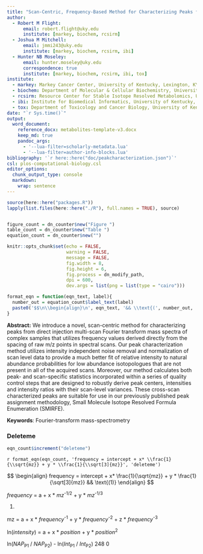 ```yaml
---
title: "Scan-Centric, Frequency-Based Method for Characterizing Peaks from Direct Injection Fourier transform Mass Spectrometry Experiments"
author:
  - Robert M Flight:
      email: robert.flight@uky.edu
      institute: [markey, biochem, rcsirm]
  - Joshua M Mitchell:
      email: jmmi243@uky.edu
      institute: [markey, biochem, rcsirm, ibi]
  - Hunter NB Moseley:
      email: hunter.moseley@uky.edu
      correspondence: true
      institute: [markey, biochem, rcsirm, ibi, tox]
institute:
  - markey: Markey Cancer Center, University of Kentucky, Lexington, KY 40536, USA
  - biochem: Department of Molecular & Cellular Biochemistry, University of Kentucky, Lexington, KY 40536, USA
  - rcsirm: Resource Center for Stable Isotope Resolved Metabolomics, University of Kentucky, Lexington, KY 40536, USA
  - ibi: Institute for Biomedical Informatics, University of Kentucky, Lexington, KY 40536, USA
  - tox: Department of Toxicology and Cancer Biology, University of Kentucky, Lexington, KY 40536, USA
date: "`r Sys.time()`"
output: 
  word_document:
    reference_docx: metabolites-template-v3.docx
    keep_md: true
    pandoc_args:
      - '--lua-filter=scholarly-metadata.lua'
      - '--lua-filter=author-info-blocks.lua'
bibliography: '`r here::here("doc/peakcharacterization.json")`'
csl: plos-computational-biology.csl
editor_options: 
  chunk_output_type: console
  markdown: 
    wrap: sentence
---
```


```r
source(here::here("packages.R"))
lapply(list.files(here::here("./R"), full.names = TRUE), source)


figure_count = dn_counter$new("Figure ")
table_count = dn_counter$new("Table ")
equation_count = dn_counter$new("")
```

```r
knitr::opts_chunk$set(echo = FALSE, 
                      warning = FALSE, 
                      message = FALSE, 
                      fig.width = 8, 
                      fig.height = 6, 
                      fig.process = dn_modify_path,
                      dpi = 600,
                      dev.args = list(png = list(type = "cairo")))

format_eqn = function(eqn_text, label){
  number_out = equation_count$label_text(label)
  paste0('$$\n\\begin{align}\n', eqn_text, '&& \\text{(', number_out, ')}', '\n\\end{align}$$')
}
```

::: {custom-style="MDPI_1.7_abstract"}
**Abstract:** We introduce a novel, scan-centric method for characterizing peaks from direct injection multi-scan Fourier transform mass spectra of complex samples that utilizes frequency values derived directly from the spacing of raw m/z points in spectral scans.
Our peak characterization method utilizes intensity independent noise removal and normalization of scan level data to provide a much better fit of relative intensity to natural abundance probabilities for low abundance isotopologues that are not present in all of the acquired scans.
Moreover, our method calculates both peak- and scan-specific statistics incorporated within a series of quality control steps that are designed to robustly derive peak centers, intensities and intensity ratios with their scan-level variances.
These cross-scan characterized peaks are suitable for use in our previously published peak assignment methodology, Small Molecule Isotope Resolved Formula Enumeration (SMIRFE).
:::

::: {custom-style="MDPI_1.8_keywords"}
**Keywords**: Fourier-transform mass-spectrometry
:::

### Deleteme

```r
eqn_count$increment("deleteme")
```

::: {custom-style="MDPI_3.9_equation"}
`r format_eqn(eqn_count, 'frequency = intercept + x* \\frac{1}{\\sqrt{mz}} + y * \\frac{1}{\\sqrt[3]{mz}}', 'deleteme')`
:::


::: {custom-style="MDPI_3.9_equation"}
$$
\begin{align}
frequency = intercept + x* \frac{1}{\sqrt{mz}} + y * \frac{1}{\sqrt[3]{mz}} && \text{(1)}
\end{align}
$$
:::


::: {custom-style="MDPI_3.9_equation"}
*frequency* = a + x * *mz*^-1/2^ + y * *mz*^-1/3^
:::
::: {custom-style="MDPI_3.a_equation_number"}
(1)
:::

mz = a + x * *frequency*^-1^ + y * *frequency*^-2^ + z * *frequency*^-3^

ln(*intensity*) = a + x * *position* + y * *position*^2^

ln(*NAP*~P1~ / *NAP*~P2~) - ln(*Int*~P1~ / *Int*~P2~) \U2248 0
